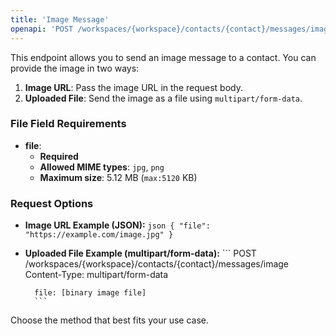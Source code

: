 ```yaml
---
title: 'Image Message'
openapi: 'POST /workspaces/{workspace}/contacts/{contact}/messages/image'
---
```

This endpoint allows you to send an image message to a contact. You can provide the image in two ways:

1. **Image URL**: Pass the image URL in the request body.
2. **Uploaded File**: Send the image as a file using `multipart/form-data`.

### File Field Requirements

- **file**:  
    - **Required**
    - **Allowed MIME types**: `jpg`, `png`
    - **Maximum size**: 5.12 MB (`max:5120` KB)

### Request Options

- **Image URL Example (JSON):**
        ```json
        {
          "file": "https://example.com/image.jpg"
        }
        ```

- **Uploaded File Example (multipart/form-data):**
        ```
        POST /workspaces/{workspace}/contacts/{contact}/messages/image
        Content-Type: multipart/form-data

        file: [binary image file]
        ```

Choose the method that best fits your use case.